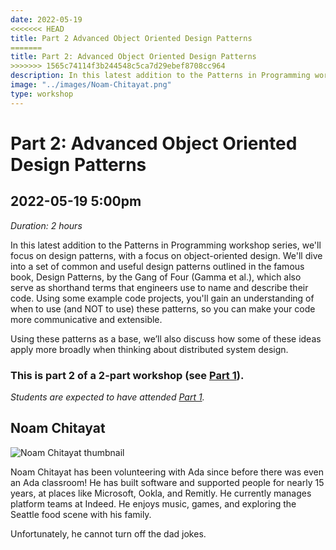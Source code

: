 ```yaml
---
date: 2022-05-19
<<<<<<< HEAD
title: Part 2 Advanced Object Oriented Design Patterns
=======
title: Part 2: Advanced Object Oriented Design Patterns
>>>>>>> 1565c74114f3b244548c5ca7d29ebef8708cc964
description: In this latest addition to the Patterns in Programming workshop series, we'll focus on design patterns, with a focus on object-oriented design. We'll dive into a set of common and useful design patterns outlined in the famous book, Design Patterns, by the Gang of Four (Gamma et al.), which also serve as shorthand terms that engineers use to name and describe their code.  This is part 2 of a 2-part workshop!
image: "../images/Noam-Chitayat.png"
type: workshop
---
```


# Part 2: Advanced Object Oriented Design Patterns

## 2022-05-19 5:00pm

_Duration: 2 hours_

In this latest addition to the Patterns in Programming workshop series, we'll focus on design patterns, with a focus on object-oriented design. We'll dive into a set of common and useful design patterns outlined in the famous book, Design Patterns, by the Gang of Four (Gamma et al.), which also serve as shorthand terms that engineers use to name and describe their code. Using some example code projects, you'll gain an understanding of when to use (and NOT to use) these patterns, so you can make your code more communicative and extensible.

Using these patterns as a base, we’ll also discuss how some of these ideas apply more broadly when thinking about distributed system design.

### This is part 2 of a 2-part workshop (see [Part 1](/advanced-oo-design-patterns-p1)).

_Students are expected to have attended [Part 1](/advanced-oo-design-patterns-p1)._

## Noam Chitayat

![Noam Chitayat thumbnail](../images/Noam-Chitayat-thumbnail.png)

Noam Chitayat has been volunteering with Ada since before there was even an Ada classroom! He has built software and supported people for nearly 15 years, at places like Microsoft, Ookla, and Remitly. He currently manages platform teams at Indeed. He enjoys music, games, and exploring the Seattle food scene with his family.

Unfortunately, he cannot turn off the dad jokes.
